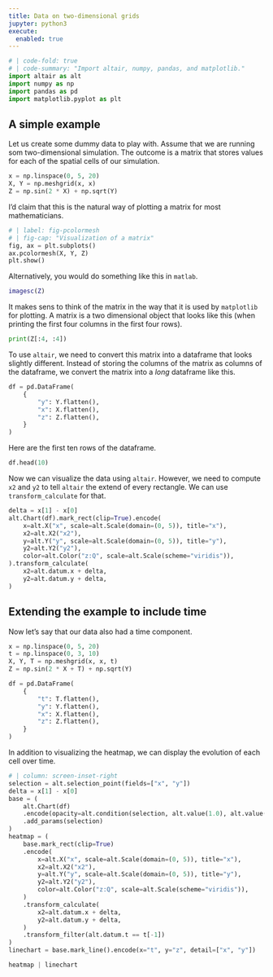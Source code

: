```yaml
---
title: Data on two-dimensional grids
jupyter: python3
execute:
  enabled: true
---
```



```python
# | code-fold: true
# | code-summary: "Import altair, numpy, pandas, and matplotlib."
import altair as alt
import numpy as np
import pandas as pd
import matplotlib.pyplot as plt

```

## A simple example
Let us create some dummy data to play with. Assume that we are running som two-dimensional simulation. The outcome is a matrix that stores values for each of the spatial cells of our simulation.
```python
x = np.linspace(0, 5, 20)
X, Y = np.meshgrid(x, x)
Z = np.sin(2 * X) + np.sqrt(Y)
```

I'd claim that this is the natural way of plotting a matrix for most mathematicians.
```python
# | label: fig-pcolormesh
# | fig-cap: "Visualization of a matrix"
fig, ax = plt.subplots()
ax.pcolormesh(X, Y, Z)
plt.show()
```

Alternatively, you would do something like this in `matlab`.
```matlab
imagesc(Z)
```

It makes sens to think of the matrix in the way that it is used by `matplotlib` for plotting. A matrix is a two dimensional object that looks like this (when printing the first four columns in the first four rows).
```python
print(Z[:4, :4])
```

To use `altair`, we need to convert this matrix into a dataframe that looks slightly different.
Instead of storing the columns of the matrix as columns of the dataframe, we convert the matrix
into a *long* dataframe like this.
```python
df = pd.DataFrame(
    {
        "y": Y.flatten(),
        "x": X.flatten(),
        "z": Z.flatten(),
    }
)
```
Here are the first ten rows of the dataframe.
```python
df.head(10)
```
Now we can visualize the data using `altair`. However, we need to compute `x2` and `y2` to tell `altair` the extend of every rectangle. We can use `transform_calculate` for that.

```python
delta = x[1] - x[0]
alt.Chart(df).mark_rect(clip=True).encode(
    x=alt.X("x", scale=alt.Scale(domain=(0, 5)), title="x"),
    x2=alt.X2("x2"),
    y=alt.Y("y", scale=alt.Scale(domain=(0, 5)), title="y"),
    y2=alt.Y2("y2"),
    color=alt.Color("z:Q", scale=alt.Scale(scheme="viridis")),
).transform_calculate(
    x2=alt.datum.x + delta,
    y2=alt.datum.y + delta,
)
```

## Extending the example to include time


Now let's say that our data also had a time component.
```python
x = np.linspace(0, 5, 20)
t = np.linspace(0, 3, 10)
X, Y, T = np.meshgrid(x, x, t)
Z = np.sin(2 * X + T) + np.sqrt(Y)

df = pd.DataFrame(
    {
        "t": T.flatten(),
        "y": Y.flatten(),
        "x": X.flatten(),
        "z": Z.flatten(),
    }
)
```

In addition to visualizing the heatmap, we can display the evolution of each cell over time.

```python
# | column: screen-inset-right
selection = alt.selection_point(fields=["x", "y"])
delta = x[1] - x[0]
base = (
    alt.Chart(df)
    .encode(opacity=alt.condition(selection, alt.value(1.0), alt.value(0.2)))
    .add_params(selection)
)
heatmap = (
    base.mark_rect(clip=True)
    .encode(
        x=alt.X("x", scale=alt.Scale(domain=(0, 5)), title="x"),
        x2=alt.X2("x2"),
        y=alt.Y("y", scale=alt.Scale(domain=(0, 5)), title="y"),
        y2=alt.Y2("y2"),
        color=alt.Color("z:Q", scale=alt.Scale(scheme="viridis")),
    )
    .transform_calculate(
        x2=alt.datum.x + delta,
        y2=alt.datum.y + delta,
    )
    .transform_filter(alt.datum.t == t[-1])
)
linechart = base.mark_line().encode(x="t", y="z", detail=["x", "y"])

heatmap | linechart
```
